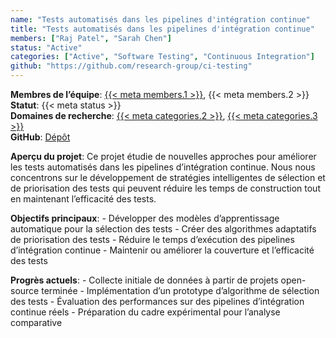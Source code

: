 ```yaml
---
name: "Tests automatisés dans les pipelines d'intégration continue"
title: "Tests automatisés dans les pipelines d'intégration continue"
members: ["Raj Patel", "Sarah Chen"]
status: "Active"
categories: ["Active", "Software Testing", "Continuous Integration"]
github: "https://github.com/research-group/ci-testing"
---
```

**Membres de l'équipe**: [{{< meta members.1 >}}](../members/current/rajpatel.qmd), {{< meta members.2 >}}  
**Statut**: {{< meta status >}}  
**Domaines de recherche**: [{{< meta categories.2 >}}](../projects.qmd#category=Software+Testing), [{{< meta categories.3 >}}](../projects.qmd#category=Continuous+Integration)  
**GitHub**: [Dépôt]({{< meta github >}})

**Aperçu du projet**: 
Ce projet étudie de nouvelles approches pour améliorer les tests automatisés dans les pipelines d'intégration continue. Nous nous concentrons sur le développement de stratégies intelligentes de sélection et de priorisation des tests qui peuvent réduire les temps de construction tout en maintenant l'efficacité des tests.

**Objectifs principaux**:
- Développer des modèles d'apprentissage automatique pour la sélection des tests
- Créer des algorithmes adaptatifs de priorisation des tests
- Réduire le temps d'exécution des pipelines d'intégration continue
- Maintenir ou améliorer la couverture et l'efficacité des tests

**Progrès actuels**:
- Collecte initiale de données à partir de projets open-source terminée
- Implémentation d'un prototype d'algorithme de sélection des tests
- Évaluation des performances sur des pipelines d'intégration continue réels
- Préparation du cadre expérimental pour l'analyse comparative
